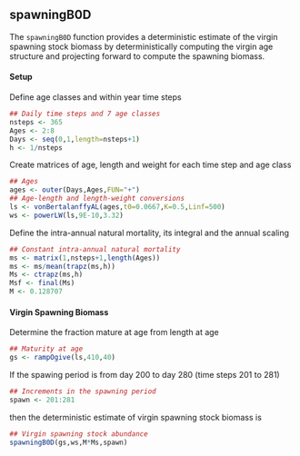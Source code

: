 ## spawningB0D 

The `spawningB0D` function provides a deterministic estimate of the
virgin spawning stock biomass by deterministically computing the
virgin age structure and projecting forward to compute the spawning
biomass.

#### Setup

Define age classes and within year time steps
```r
## Daily time steps and 7 age classes
nsteps <- 365
Ages <- 2:8
Days <- seq(0,1,length=nsteps+1)
h <- 1/nsteps
```

Create matrices of age, length and weight for each time step and age class
```r
## Ages
ages <- outer(Days,Ages,FUN="+")
## Age-length and length-weight conversions
ls <- vonBertalanffyAL(ages,t0=0.0667,K=0.5,Linf=500)
ws <- powerLW(ls,9E-10,3.32)
```

Define the intra-annual natural mortality, its integral and the annual scaling
```r
## Constant intra-annual natural mortality
ms <- matrix(1,nsteps+1,length(Ages))
ms <- ms/mean(trapz(ms,h))
Ms <- ctrapz(ms,h)
Msf <- final(Ms)
M <- 0.128707
```

#### Virgin Spawning Biomass 


Determine the fraction mature at age from length at age
```r
## Maturity at age
gs <- rampOgive(ls,410,40)
```

If the spawing period is from day 200 to day 280 (time steps 201 to 281)
```r
## Increments in the spawning period
spawn <- 201:281
```
then the deterministic estimate of virgin spawning stock biomass is
```r
## Virgin spawning stock abundance
spawningB0D(gs,ws,M*Ms,spawn)
```
